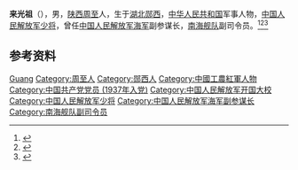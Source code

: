 '''来光祖'''（{{bd|1913年||1994年|10月8日}}），男，[[陕西|陕西]][[周至|周至]]人，生于[[湖北|湖北]][[郧西|郧西]]，[[中华人民共和国|中华人民共和国]]军事人物，[[中国人民解放军少将|中国人民解放军少将]]，曾任[[中国人民解放军海军|中国人民解放军海军]]副参谋长，[[南海舰队|南海舰队]]副司令员。<ref>{{Cite book|title=中国抗日战争人物大词典|author=刘景泉主编; 沈久泉, 王凯捷, 李卓副主编|publisher=天津大学出版社|year=1999|isbn=|location=|pages=}}</ref><ref>{{Cite book|title=中华军事人物大辞典|author=吴如蒿著; 陈策才, 张光彩, 赵功德等副主编|publisher=新华出版社|year=1989|isbn=|location=北京|pages=}}</ref><ref>{{Cite web|title=来光祖|url=http://www.yunxi.gov.cn/zjyx/zmrw/201912/t20191224_1926702.shtml|accessdate=2020-10-07|work=郧西县政府|archive-date=2020-10-15|archive-url=https://web.archive.org/web/20201015195551/http://www.yunxi.gov.cn/zjyx/zmrw/201912/t20191224_1926702.shtml|dead-url=no}}</ref>

== 参考资料 ==
{{reflist}}

{{中国人物小作品}}

{{Authority control}}
{{DEFAULTSORT:Lai来}}
[[Category:来姓|Guang]]
[[Category:周至人|Category:周至人]]
[[Category:郧西人|Category:郧西人]]
[[Category:中國工農紅軍人物|Category:中國工農紅軍人物]]
[[Category:中国共产党党员_(1937年入党)|Category:中国共产党党员 (1937年入党)]]
[[Category:中国人民解放军开国大校|Category:中国人民解放军开国大校]]
[[Category:中国人民解放军少将|Category:中国人民解放军少将]]
[[Category:中国人民解放军海军副参谋长|Category:中国人民解放军海军副参谋长]]
[[Category:南海舰队副司令员|Category:南海舰队副司令员]]